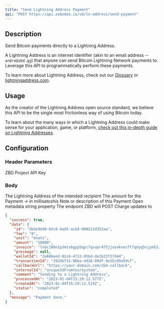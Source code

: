 ```yaml
---
title: "Send Lightning Address Payment"
api: "POST https://api.zebedee.io/v0/ln-address/send-payment"
---
```


## Description

Send Bitcoin payments directly to a Lightning Address.

A Lightning Address is an internet identifier (akin to an email address -- `andre@zbd.gg`) that anyone can send Bitcoin Lightning Network payments to. Leverage this API to programmatically perform these payments.

To learn more about Lightning Address, check out our [Glossary](/knowledge-base/glossary) or [lightningaddress.com](https://lightningaddress.com).

## Usage

As the creator of the Lightning Address open source standard, we believe this API to be the single most frictionless way of using Bitcoin today.

To learn about the many ways in which a Lightning Address could make sense for your application, game, or platform, [check out this in-depth guide on Lightning Addresses](/knowledge-base/guides/custom-lightning-address-app).

## Configuration

### Header Parameters

<ParamField required default="application/json" header="Content-Type" type="application/json" />

<ParamField required header="apikey" type="string">
  ZBD Project API Key
</ParamField>

### Body

<ParamField required body="lnAddress" type="string">
  The Lightning Address of the intended recipient
</ParamField>

<ParamField required body="amount" type="string">
  The amount for the Payment -> in millisatoshis
</ParamField>

<ParamField initialValue="‎" body="comment" type="string">
  Note or description of this Payment
</ParamField>

<ParamField initialValue="‎" body="internalId" type="string">
  Open metadata string property
</ParamField>

<ParamField initialValue="‎" body="callbackUrl" type="string">
  The endpoint ZBD will POST Charge updates to
</ParamField>

<CodeGroup />

<ResponseExample>

```json Response
{
  "success": true,
  "data": {
    "id": "db3e9e98-82c6-4ad5-acb8-900212d352aa",
    "fee": "0",
    "unit": "msats",
    "amount": "10000",
    "invoice": "lnbc100n1p3mtx6gpp5qpc7qvapr475jjazwkves7t7qdyq5njym52z5r6mg0a9d79w783shp5xt5ts9t74akf67j59ynkr5qz8x3hs4g09d3dttmjrwwdhrxgc03qcqzpgxqzfvsp59uasmyhqwfuek2dwyfla6dn7la5wxkwzmlvvhcuptxdxsxs8d24q9qyyssqslvgpll5cwtcmhr0ch607gg463xc3s2g7mfww2dr3l0f29czt7eq03rylyg5g09qz0w97qv87mmmcyj0ytfahhzc6y79je5vsf67tgcp8248ez",
    "preimage": null,
    "walletId": "2e686eed-82c6-4722-95bd-de1b23f27d44",
    "transactionId": "2924bf31-96ba-4d26-80df-9e35c09a59cf",
    "callbackUrl": "https://your-domain.com/zbd-callback",
    "internalId": "uniqueIdFromYourSystem",
    "comment": "Sending to a Lightning Address",
    "processedAt": "2023-01-04T15:29:12.577Z",
    "createdAt": "2023-01-04T15:29:12.514Z",
    "status": "completed"
  },
  "message": "Payment done."
}
```

</ResponseExample>
